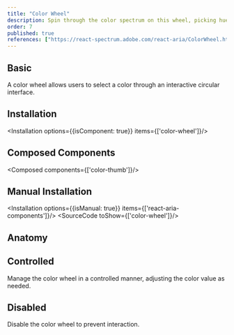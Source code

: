 ```yaml
---
title: "Color Wheel"
description: Spin through the color spectrum on this wheel, picking hues like a game show contestant spins for a prize—fun and functional.
order: 7
published: true
references: ["https://react-spectrum.adobe.com/react-aria/ColorWheel.html#props"]
---
```


## Basic
A color wheel allows users to select a color through an interactive circular interface.
<How toUse="colors/color-wheel/color-wheel-demo" />

## Installation
<Installation options={{isComponent: true}} items={['color-wheel']}/>

## Composed Components
<Composed components={['color-thumb']}/>

## Manual Installation
<Installation options={{isManual: true}} items={['react-aria-components']}/>
<SourceCode toShow={['color-wheel']}/>

## Anatomy
<Anatomy show='color-wheel-anatomy'/>

## Controlled
Manage the color wheel in a controlled manner, adjusting the color value as needed.
<How toUse="colors/color-wheel/color-wheel-controlled-demo" />

## Disabled
Disable the color wheel to prevent interaction.
<How toUse="colors/color-wheel/color-wheel-disabled-demo" />
